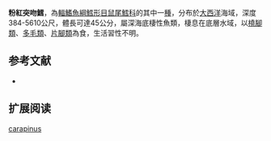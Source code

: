 {{Speciesbox
| name = 粉紅突吻鱈
| status = NE
| status_system = iucn3.1
| trend = unknow
| genus = Coryphaenoides
| species = carapinus
| authority = [[Goode_&_Bean|Goode & Bean]], 1883
| synonyms = *''Chalinura carapina '',Goode & Bean, 1883 
*''Lionurus carapinus '',Goode & Bean, 1883 
*''Macrurus carapinus '',Goode & Bean, 1883 
}}
'''粉紅突吻鱈'''，為[[輻鰭魚綱|輻鰭魚綱]][[鱈形目|鱈形目]][[鼠尾鱈科|鼠尾鱈科]]的其中一[[種|種]]，分布於[[大西洋|大西洋]]海域，深度384-5610公尺，體長可達45公分，屬深海底棲性魚類，棲息在底層水域，以[[橈腳類|橈腳類]]、[[多毛類|多毛類]]、[[片腳類|片腳類]]為食，生活習性不明。

==参考文献==
*{{FishBase_species|genus=Coryphaenoides|species=carapinus|year=2015|month=12}}

== 扩展阅读 ==
{{refbegin}}
{{wikispecies-inline|Coryphaenoides carapinus|粉紅突吻鱈}}
{{refend}}
{{Taxonbar|from=Q1834401}}

[[Category:突吻鱈屬|carapinus]]


{{鱈形目小作品}}